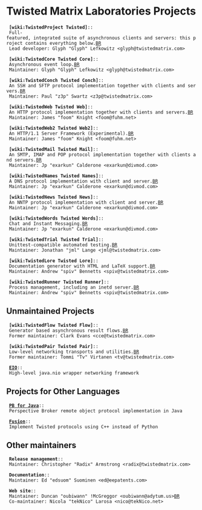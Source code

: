 = Twisted Matrix Laboratories Projects =

  '''[wiki:TwistedProject Twisted]'''::
  Full-featured, integrated suite of asynchronous clients and servers: this project contains everything below.[[BR]]
  Lead developer: Glyph "Glyph" Lefkowitz <glyph@twistedmatrix.com>

  '''[wiki:TwistedCore Twisted Core]'''::
  Asynchronous event loop.[[BR]]
  Maintainer: Glyph "Glyph" Lefkowitz <glyph@twistedmatrix.com>

  '''[wiki:TwistedConch Twisted Conch]'''::
  An SSH and SFTP protocol implementation together with clients and servers.[[BR]]
  Maintainer: Paul "z3p" Swartz <z3p@twistedmatrix.com>

  '''[wiki:TwistedWeb Twisted Web]'''::
  An HTTP protocol implementation together with clients and servers.[[BR]]
  Maintainer: James "foom" Knight <foom@fuhm.net>

  '''[wiki:TwistedWeb2 Twisted Web2]'''::
  An HTTP/1.1 Server Framework (Experimental).[[BR]]
  Maintainer: James "foom" Knight <foom@fuhm.net>

  '''[wiki:TwistedMail Twisted Mail]'''::
  An SMTP, IMAP and POP protocol implementation together with clients and servers.[[BR]]
  Maintainer: Jp "exarkun" Calderone <exarkun@divmod.com>

  '''[wiki:TwistedNames Twisted Names]'''::
  A DNS protocol implementation with client and server.[[BR]]
  Maintainer: Jp "exarkun" Calderone <exarkun@divmod.com>

  '''[wiki:TwistedNews Twisted News]'''::
  An NNTP protocol implementation with client and server.[[BR]]
  Maintainer: Jp "exarkun" Calderone <exarkun@divmod.com>

  '''[wiki:TwistedWords Twisted Words]'''::
  Chat and Instant Messaging.[[BR]]
  Maintainer: Jp "exarkun" Calderone <exarkun@divmod.com>

  '''[wiki:TwistedTrial Twisted Trial]'''::
  Unittest-compatible automated testing.[[BR]]
  Maintainer: Jonathan "jml" Lange <jml@twistedmatrix.com>

  '''[wiki:TwistedLore Twisted Lore]'''::
  Documentation generator with HTML and LaTeX support.[[BR]]
  Maintainer: Andrew "spiv" Bennetts <spiv@twistedmatrix.com>

  '''[wiki:TwistedRunner Twisted Runner]'''::
  Process management, including an inetd server.[[BR]]
  Maintainer: Andrew "spiv" Bennetts <spiv@twistedmatrix.com>

== Unmaintained Projects ==

  '''[wiki:TwistedFlow Twisted Flow]'''::
  Generator based asynchronous result flows.[[BR]]
  Former maintainer: Clark Evans <cce@twistedmatrix.com>

  '''[wiki:TwistedPair Twisted Pair]'''::
  Low-level networking transports and utilities.[[BR]]
  Former maintainer: Tommi "Tv" Virtanen <tv@twistedmatrix.com>

  '''[http://java.twistedmatrix.com/eio/ EIO]'''::
  High-level java.nio wrapper networking framework

== Projects for Other Languages ==

  '''[http://itamarst.org/software/twistedjava/ PB for Java]'''::
  Perspective Broker remote object protocol implementation in Java

  '''[http://itamarst.org/software/ Fusion]'''::
  Implement Twisted protocols using C++ instead of Python

== Other maintainers ==

  '''Release management'''::
  Maintainer: Christopher "Radix" Armstrong <radix@twistedmatrix.com>

  '''Documentation'''::
  Maintainer: Ed "edsuom" Suominen <ed@eepatents.com>

  '''Web site'''::
  Maintainer: Duncan "oubiwann" !McGreggor <oubiwann@adytum.us>[[BR]]
  Co-maintainer: Nicola "tekNico" Larosa <nico@tekNico.net>
